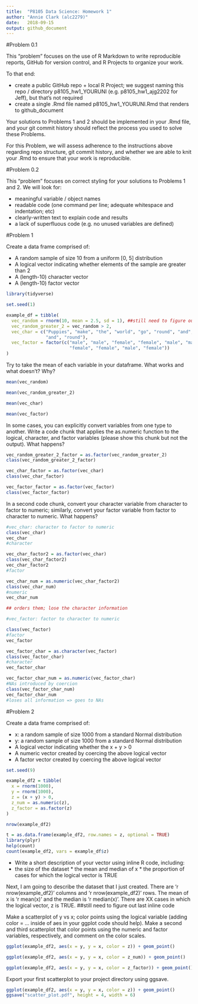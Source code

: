 ```yaml
---
title:  "P8105 Data Science: Homework 1"
author: "Annie Clark (alc2279)"
date:   2018-09-15
output: github_document
---
```


#Problem 0.1

This “problem” focuses on the use of R Markdown to write reproducible reports,
GitHub for version control, and R Projects to organize your work.

To that end:

* create a public GitHub repo + local R Project; we suggest naming this 
repo / directory p8105_hw1_YOURUNI (e.g.  p8105_hw1_ajg2202 for Jeff), but that’s
not required
* create a single .Rmd file named p8105_hw1_YOURUNI.Rmd that renders to 
github_document

Your solutions to Problems 1 and 2 should be implemented in your .Rmd file, and 
your git commit history should reflect the process you used to solve these Problems.

For this Problem, we will assess adherence to the instructions above regarding repo
structure, git commit history, and whether we are able to knit your .Rmd to ensure 
that your work is reproducible.

#Problem 0.2

This “problem” focuses on correct styling for your solutions to Problems 1 and 2.
We will look for:

* meaningful variable / object names
* readable code (one command per line; adequate whitespace and indentation; etc)
* clearly-written text to explain code and results
* a lack of superfluous code (e.g. no unused variables are defined)

#Problem 1

Create a data frame comprised of:

* A random sample of size 10 from a uniform [0, 5] distribution
* A logical vector indicating whether elements of the sample are greater than 2
* A (length-10) character vector
* A (length-10) factor vector

```r

library(tidyverse)

set.seed(1)

example_df = tibble(
  vec_random = rnorm(10, mean = 2.5, sd = 1), ##still need to figure out what to set SD
  vec_random_greater_2 = vec_random > 2,
  vec_char = c("Puppies", "make", "the", "world", "go", "round", "and", "round", 
               "and", "round"),
  vec_factor = factor(c("male", "male", "female", "female", "male", "male", 
                        "female", "female", "male", "female"))
)

```

Try to take the mean of each variable in your dataframe. What works and what 
doesn’t? Why?



```r
mean(vec_random)

mean(vec_random_greater_2)

mean(vec_char)

mean(vec_factor)

```

In some cases, you can explicitly convert variables from one type to another. 
Write a code chunk that applies the as.numeric function to the logical, character, 
and factor variables (please show this chunk but not the output). What happens? 


```r

vec_random_greater_2_factor = as.factor(vec_random_greater_2) 
class(vec_random_greater_2_factor)

vec_char_factor = as.factor(vec_char)
class(vec_char_factor)

vec_factor_factor = as.factor(vec_factor) 
class(vec_factor_factor)

```


In a second code chunk, convert your character variable from character to factor
to numeric; similarly, convert your factor variable from factor to character to 
numeric. What happens?

```r
#vec_char: character to factor to numeric
class(vec_char)
vec_char
#character

vec_char_factor2 = as.factor(vec_char)
class(vec_char_factor2)
vec_char_factor2
#factor

vec_char_num = as.numeric(vec_char_factor2)
class(vec_char_num)
#numeric
vec_char_num

## orders them; lose the character information

#vec_factor: factor to character to numeric

class(vec_factor)
#factor
vec_factor

vec_factor_char = as.character(vec_factor)
class(vec_factor_char)
#character 
vec_factor_char

vec_factor_char_num = as.numeric(vec_factor_char)
#NAs introduced by coercion 
class(vec_factor_char_num)
vec_factor_char_num
#loses all information => goes to NAs

```



#Problem 2

Create a data frame comprised of:

* x: a random sample of size 1000 from a standard Normal distribution
* y: a random sample of size 1000 from a standard Normal distribution
* A logical vector indicating whether the x + y > 0
* A numeric vector created by coercing the above logical vector
* A factor vector created by coercing the above logical vector

```r
set.seed(9) 

example_df2 = tibble(
  x = rnorm(1000),
  y = rnorm(1000),
  z = (x + y) > 0,
  z_num = as.numeric(z),
  z_factor = as.factor(z)
)

nrow(example_df2)

t = as.data.frame(example_df2, row.names = z, optional = TRUE)
library(plyr)
help(count)
count(example_df2, vars = example_df$z)


```

* Write a short description of your vector using inline R code, including: 
* the size of the dataset * the mean and median of x * the proportion of cases 
for which the logical vector is TRUE

Next, I am going to describe the dataset that I just created.  There 
are 'r nrow(example_df2)' columns and 'r nrow(example_df2)' rows. The mean 
of x is 'r mean(x)' and the median is 'r median(x)'. There are XX cases in 
which the logical vector, z is TRUE. 
##still need to figure out last inline code

Make a scatterplot of y vs x; color points using the logical variable (adding 
color = ... inside of aes in your ggplot code should help). Make a second and 
third scatterplot that color points using the numeric and factor variables, 
respectively, and comment on the color scales.

```r

ggplot(example_df2, aes(x = y, y = x, color = z)) + geom_point()

ggplot(example_df2, aes(x = y, y = x, color = z_num)) + geom_point()

ggplot(example_df2, aes(x = y, y = x, color = z_factor)) + geom_point()


```

Export your first scatterplot to your project directory using ggsave.

```r

ggplot(example_df2, aes(x = y, y = x, color = z)) + geom_point()
ggsave("scatter_plot.pdf", height = 4, width = 6)

```

